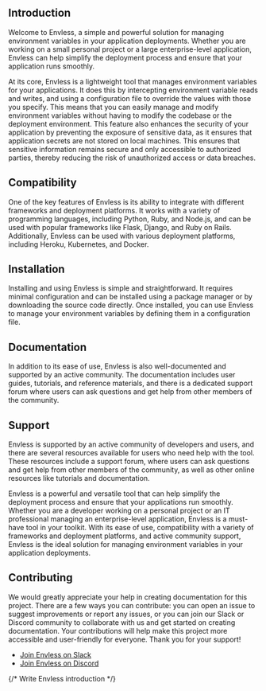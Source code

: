 ## Introduction

Welcome to Envless, a simple and powerful solution for managing environment variables in your application deployments.
Whether you are working on a small personal project or a large enterprise-level application, Envless can help simplify the deployment process
and ensure that your application runs smoothly.

At its core, Envless is a lightweight tool that manages environment variables for your applications.
It does this by intercepting environment variable reads and writes, and using a configuration file to override the values with those you specify.
This means that you can easily manage and modify environment variables without having to modify the codebase or the deployment environment.
This feature also enhances the security of your application by preventing the exposure of sensitive data, as it ensures that application
secrets are not stored on local machines. This ensures that sensitive information remains secure and only accessible to authorized parties,
thereby reducing the risk of unauthorized access or data breaches.

## Compatibility
One of the key features of Envless is its ability to integrate with different frameworks and deployment platforms.
It works with a variety of programming languages, including Python, Ruby, and Node.js, and can be used with popular frameworks like Flask, Django,
and Ruby on Rails. Additionally, Envless can be used with various deployment platforms, including Heroku, Kubernetes, and Docker.

## Installation

Installing and using Envless is simple and straightforward.
It requires minimal configuration and can be installed using a package manager or by downloading the source code directly.
Once installed, you can use Envless to manage your environment variables by defining them in a configuration file.

## Documentation
In addition to its ease of use, Envless is also well-documented and supported by an active community.
The documentation includes user guides, tutorials, and reference materials, and there is a dedicated support forum where users can ask questions
and get help from other members of the community.

## Support
Envless is supported by an active community of developers and users, and there are several resources available for users who need help with the tool.
These resources include a support forum, where users can ask questions and get help from other members of the community, as well as other online resources like tutorials and documentation.

Envless is a powerful and versatile tool that can help simplify the deployment process and ensure that your applications run smoothly.
Whether you are a developer working on a personal project or an IT professional managing an enterprise-level application,
Envless is a must-have tool in your toolkit. With its ease of use, compatibility with a variety of frameworks and deployment platforms,
and active community support, Envless is the ideal solution for managing environment variables in your application deployments.

## Contributing
We would greatly appreciate your help in creating documentation for this project.
There are a few ways you can contribute: you can open an issue to suggest improvements or report any issues,
or you can join our Slack or Discord community to collaborate with us and get started on creating documentation.
Your contributions will help make this project more accessible and user-friendly for everyone. Thank you for your support!

- [Join Envless on Slack](https://dub.sh/envless-slack)
- [Join Envless on Discord](https://dub.sh/envless-discord)

{/* Write Envless introduction */}
